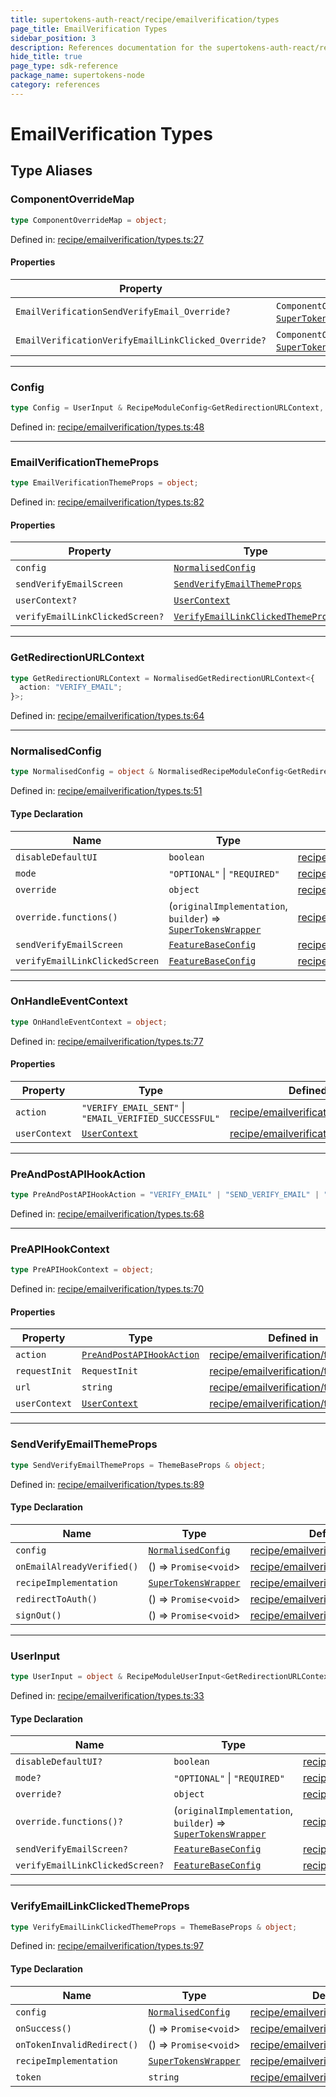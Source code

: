 ```yaml
---
title: supertokens-auth-react/recipe/emailverification/types
page_title: EmailVerification Types
sidebar_position: 3
description: References documentation for the supertokens-auth-react/recipe/emailverification/types package
hide_title: true
page_type: sdk-reference
package_name: supertokens-node
category: references
---
```


# EmailVerification Types


## Type Aliases

### ComponentOverrideMap

```ts
type ComponentOverrideMap = object;
```

Defined in: [recipe/emailverification/types.ts:27](https://github.com/supertokens/supertokens-auth-react/blob/b337b23722adfbe2906b193ea5fcf98f9c98c8b0/lib/ts/recipe/emailverification/types.ts#L27)

#### Properties

| Property | Type | Defined in |
| ------ | ------ | ------ |
| <a id="emailverificationsendverifyemail_override"></a> `EmailVerificationSendVerifyEmail_Override?` | `ComponentOverride`\<*typeof* [`SuperTokensWrapper`](index.mdx#supertokenswrapper-1)\> | [recipe/emailverification/types.ts:28](https://github.com/supertokens/supertokens-auth-react/blob/b337b23722adfbe2906b193ea5fcf98f9c98c8b0/lib/ts/recipe/emailverification/types.ts#L28) |
| <a id="emailverificationverifyemaillinkclicked_override"></a> `EmailVerificationVerifyEmailLinkClicked_Override?` | `ComponentOverride`\<*typeof* [`SuperTokensWrapper`](index.mdx#supertokenswrapper-1)\> | [recipe/emailverification/types.ts:29](https://github.com/supertokens/supertokens-auth-react/blob/b337b23722adfbe2906b193ea5fcf98f9c98c8b0/lib/ts/recipe/emailverification/types.ts#L29) |

***

### Config

```ts
type Config = UserInput & RecipeModuleConfig<GetRedirectionURLContext, PreAndPostAPIHookAction, OnHandleEventContext>;
```

Defined in: [recipe/emailverification/types.ts:48](https://github.com/supertokens/supertokens-auth-react/blob/b337b23722adfbe2906b193ea5fcf98f9c98c8b0/lib/ts/recipe/emailverification/types.ts#L48)

***

### EmailVerificationThemeProps

```ts
type EmailVerificationThemeProps = object;
```

Defined in: [recipe/emailverification/types.ts:82](https://github.com/supertokens/supertokens-auth-react/blob/b337b23722adfbe2906b193ea5fcf98f9c98c8b0/lib/ts/recipe/emailverification/types.ts#L82)

#### Properties

| Property | Type | Defined in |
| ------ | ------ | ------ |
| <a id="config-1"></a> `config` | [`NormalisedConfig`](#normalisedconfig) | [recipe/emailverification/types.ts:85](https://github.com/supertokens/supertokens-auth-react/blob/b337b23722adfbe2906b193ea5fcf98f9c98c8b0/lib/ts/recipe/emailverification/types.ts#L85) |
| <a id="sendverifyemailscreen"></a> `sendVerifyEmailScreen` | [`SendVerifyEmailThemeProps`](#sendverifyemailthemeprops) | [recipe/emailverification/types.ts:83](https://github.com/supertokens/supertokens-auth-react/blob/b337b23722adfbe2906b193ea5fcf98f9c98c8b0/lib/ts/recipe/emailverification/types.ts#L83) |
| <a id="usercontext"></a> `userContext?` | [`UserContext`](types.mdx#usercontext-1) | [recipe/emailverification/types.ts:86](https://github.com/supertokens/supertokens-auth-react/blob/b337b23722adfbe2906b193ea5fcf98f9c98c8b0/lib/ts/recipe/emailverification/types.ts#L86) |
| <a id="verifyemaillinkclickedscreen"></a> `verifyEmailLinkClickedScreen?` | [`VerifyEmailLinkClickedThemeProps`](#verifyemaillinkclickedthemeprops) | [recipe/emailverification/types.ts:84](https://github.com/supertokens/supertokens-auth-react/blob/b337b23722adfbe2906b193ea5fcf98f9c98c8b0/lib/ts/recipe/emailverification/types.ts#L84) |

***

### GetRedirectionURLContext

```ts
type GetRedirectionURLContext = NormalisedGetRedirectionURLContext<{
  action: "VERIFY_EMAIL";
}>;
```

Defined in: [recipe/emailverification/types.ts:64](https://github.com/supertokens/supertokens-auth-react/blob/b337b23722adfbe2906b193ea5fcf98f9c98c8b0/lib/ts/recipe/emailverification/types.ts#L64)

***

### NormalisedConfig

```ts
type NormalisedConfig = object & NormalisedRecipeModuleConfig<GetRedirectionURLContext, PreAndPostAPIHookAction, OnHandleEventContext>;
```

Defined in: [recipe/emailverification/types.ts:51](https://github.com/supertokens/supertokens-auth-react/blob/b337b23722adfbe2906b193ea5fcf98f9c98c8b0/lib/ts/recipe/emailverification/types.ts#L51)

#### Type Declaration

| Name | Type | Defined in |
| ------ | ------ | ------ |
| `disableDefaultUI` | `boolean` | [recipe/emailverification/types.ts:53](https://github.com/supertokens/supertokens-auth-react/blob/b337b23722adfbe2906b193ea5fcf98f9c98c8b0/lib/ts/recipe/emailverification/types.ts#L53) |
| `mode` | `"OPTIONAL"` \| `"REQUIRED"` | [recipe/emailverification/types.ts:52](https://github.com/supertokens/supertokens-auth-react/blob/b337b23722adfbe2906b193ea5fcf98f9c98c8b0/lib/ts/recipe/emailverification/types.ts#L52) |
| `override` | `object` | [recipe/emailverification/types.ts:56](https://github.com/supertokens/supertokens-auth-react/blob/b337b23722adfbe2906b193ea5fcf98f9c98c8b0/lib/ts/recipe/emailverification/types.ts#L56) |
| `override.functions()` | (`originalImplementation`, `builder`) => [`SuperTokensWrapper`](index.mdx#supertokenswrapper-1) | [recipe/emailverification/types.ts:57](https://github.com/supertokens/supertokens-auth-react/blob/b337b23722adfbe2906b193ea5fcf98f9c98c8b0/lib/ts/recipe/emailverification/types.ts#L57) |
| `sendVerifyEmailScreen` | [`FeatureBaseConfig`](types.mdx#featurebaseconfig) | [recipe/emailverification/types.ts:54](https://github.com/supertokens/supertokens-auth-react/blob/b337b23722adfbe2906b193ea5fcf98f9c98c8b0/lib/ts/recipe/emailverification/types.ts#L54) |
| `verifyEmailLinkClickedScreen` | [`FeatureBaseConfig`](types.mdx#featurebaseconfig) | [recipe/emailverification/types.ts:55](https://github.com/supertokens/supertokens-auth-react/blob/b337b23722adfbe2906b193ea5fcf98f9c98c8b0/lib/ts/recipe/emailverification/types.ts#L55) |

***

### OnHandleEventContext

```ts
type OnHandleEventContext = object;
```

Defined in: [recipe/emailverification/types.ts:77](https://github.com/supertokens/supertokens-auth-react/blob/b337b23722adfbe2906b193ea5fcf98f9c98c8b0/lib/ts/recipe/emailverification/types.ts#L77)

#### Properties

| Property | Type | Defined in |
| ------ | ------ | ------ |
| <a id="action"></a> `action` | `"VERIFY_EMAIL_SENT"` \| `"EMAIL_VERIFIED_SUCCESSFUL"` | [recipe/emailverification/types.ts:78](https://github.com/supertokens/supertokens-auth-react/blob/b337b23722adfbe2906b193ea5fcf98f9c98c8b0/lib/ts/recipe/emailverification/types.ts#L78) |
| <a id="usercontext-1"></a> `userContext` | [`UserContext`](types.mdx#usercontext-1) | [recipe/emailverification/types.ts:79](https://github.com/supertokens/supertokens-auth-react/blob/b337b23722adfbe2906b193ea5fcf98f9c98c8b0/lib/ts/recipe/emailverification/types.ts#L79) |

***

### PreAndPostAPIHookAction

```ts
type PreAndPostAPIHookAction = "VERIFY_EMAIL" | "SEND_VERIFY_EMAIL" | "IS_EMAIL_VERIFIED";
```

Defined in: [recipe/emailverification/types.ts:68](https://github.com/supertokens/supertokens-auth-react/blob/b337b23722adfbe2906b193ea5fcf98f9c98c8b0/lib/ts/recipe/emailverification/types.ts#L68)

***

### PreAPIHookContext

```ts
type PreAPIHookContext = object;
```

Defined in: [recipe/emailverification/types.ts:70](https://github.com/supertokens/supertokens-auth-react/blob/b337b23722adfbe2906b193ea5fcf98f9c98c8b0/lib/ts/recipe/emailverification/types.ts#L70)

#### Properties

| Property | Type | Defined in |
| ------ | ------ | ------ |
| <a id="action-1"></a> `action` | [`PreAndPostAPIHookAction`](#preandpostapihookaction) | [recipe/emailverification/types.ts:71](https://github.com/supertokens/supertokens-auth-react/blob/b337b23722adfbe2906b193ea5fcf98f9c98c8b0/lib/ts/recipe/emailverification/types.ts#L71) |
| <a id="requestinit"></a> `requestInit` | `RequestInit` | [recipe/emailverification/types.ts:72](https://github.com/supertokens/supertokens-auth-react/blob/b337b23722adfbe2906b193ea5fcf98f9c98c8b0/lib/ts/recipe/emailverification/types.ts#L72) |
| <a id="url"></a> `url` | `string` | [recipe/emailverification/types.ts:73](https://github.com/supertokens/supertokens-auth-react/blob/b337b23722adfbe2906b193ea5fcf98f9c98c8b0/lib/ts/recipe/emailverification/types.ts#L73) |
| <a id="usercontext-2"></a> `userContext` | [`UserContext`](types.mdx#usercontext-1) | [recipe/emailverification/types.ts:74](https://github.com/supertokens/supertokens-auth-react/blob/b337b23722adfbe2906b193ea5fcf98f9c98c8b0/lib/ts/recipe/emailverification/types.ts#L74) |

***

### SendVerifyEmailThemeProps

```ts
type SendVerifyEmailThemeProps = ThemeBaseProps & object;
```

Defined in: [recipe/emailverification/types.ts:89](https://github.com/supertokens/supertokens-auth-react/blob/b337b23722adfbe2906b193ea5fcf98f9c98c8b0/lib/ts/recipe/emailverification/types.ts#L89)

#### Type Declaration

| Name | Type | Defined in |
| ------ | ------ | ------ |
| `config` | [`NormalisedConfig`](#normalisedconfig) | [recipe/emailverification/types.ts:91](https://github.com/supertokens/supertokens-auth-react/blob/b337b23722adfbe2906b193ea5fcf98f9c98c8b0/lib/ts/recipe/emailverification/types.ts#L91) |
| `onEmailAlreadyVerified()` | () => `Promise`\<`void`\> | [recipe/emailverification/types.ts:93](https://github.com/supertokens/supertokens-auth-react/blob/b337b23722adfbe2906b193ea5fcf98f9c98c8b0/lib/ts/recipe/emailverification/types.ts#L93) |
| `recipeImplementation` | [`SuperTokensWrapper`](index.mdx#supertokenswrapper-1) | [recipe/emailverification/types.ts:90](https://github.com/supertokens/supertokens-auth-react/blob/b337b23722adfbe2906b193ea5fcf98f9c98c8b0/lib/ts/recipe/emailverification/types.ts#L90) |
| `redirectToAuth()` | () => `Promise`\<`void`\> | [recipe/emailverification/types.ts:94](https://github.com/supertokens/supertokens-auth-react/blob/b337b23722adfbe2906b193ea5fcf98f9c98c8b0/lib/ts/recipe/emailverification/types.ts#L94) |
| `signOut()` | () => `Promise`\<`void`\> | [recipe/emailverification/types.ts:92](https://github.com/supertokens/supertokens-auth-react/blob/b337b23722adfbe2906b193ea5fcf98f9c98c8b0/lib/ts/recipe/emailverification/types.ts#L92) |

***

### UserInput

```ts
type UserInput = object & RecipeModuleUserInput<GetRedirectionURLContext, PreAndPostAPIHookAction, OnHandleEventContext>;
```

Defined in: [recipe/emailverification/types.ts:33](https://github.com/supertokens/supertokens-auth-react/blob/b337b23722adfbe2906b193ea5fcf98f9c98c8b0/lib/ts/recipe/emailverification/types.ts#L33)

#### Type Declaration

| Name | Type | Defined in |
| ------ | ------ | ------ |
| `disableDefaultUI?` | `boolean` | [recipe/emailverification/types.ts:35](https://github.com/supertokens/supertokens-auth-react/blob/b337b23722adfbe2906b193ea5fcf98f9c98c8b0/lib/ts/recipe/emailverification/types.ts#L35) |
| `mode?` | `"OPTIONAL"` \| `"REQUIRED"` | [recipe/emailverification/types.ts:34](https://github.com/supertokens/supertokens-auth-react/blob/b337b23722adfbe2906b193ea5fcf98f9c98c8b0/lib/ts/recipe/emailverification/types.ts#L34) |
| `override?` | `object` | [recipe/emailverification/types.ts:39](https://github.com/supertokens/supertokens-auth-react/blob/b337b23722adfbe2906b193ea5fcf98f9c98c8b0/lib/ts/recipe/emailverification/types.ts#L39) |
| `override.functions()?` | (`originalImplementation`, `builder`) => [`SuperTokensWrapper`](index.mdx#supertokenswrapper-1) | [recipe/emailverification/types.ts:40](https://github.com/supertokens/supertokens-auth-react/blob/b337b23722adfbe2906b193ea5fcf98f9c98c8b0/lib/ts/recipe/emailverification/types.ts#L40) |
| `sendVerifyEmailScreen?` | [`FeatureBaseConfig`](types.mdx#featurebaseconfig) | [recipe/emailverification/types.ts:36](https://github.com/supertokens/supertokens-auth-react/blob/b337b23722adfbe2906b193ea5fcf98f9c98c8b0/lib/ts/recipe/emailverification/types.ts#L36) |
| `verifyEmailLinkClickedScreen?` | [`FeatureBaseConfig`](types.mdx#featurebaseconfig) | [recipe/emailverification/types.ts:37](https://github.com/supertokens/supertokens-auth-react/blob/b337b23722adfbe2906b193ea5fcf98f9c98c8b0/lib/ts/recipe/emailverification/types.ts#L37) |

***

### VerifyEmailLinkClickedThemeProps

```ts
type VerifyEmailLinkClickedThemeProps = ThemeBaseProps & object;
```

Defined in: [recipe/emailverification/types.ts:97](https://github.com/supertokens/supertokens-auth-react/blob/b337b23722adfbe2906b193ea5fcf98f9c98c8b0/lib/ts/recipe/emailverification/types.ts#L97)

#### Type Declaration

| Name | Type | Defined in |
| ------ | ------ | ------ |
| `config` | [`NormalisedConfig`](#normalisedconfig) | [recipe/emailverification/types.ts:99](https://github.com/supertokens/supertokens-auth-react/blob/b337b23722adfbe2906b193ea5fcf98f9c98c8b0/lib/ts/recipe/emailverification/types.ts#L99) |
| `onSuccess()` | () => `Promise`\<`void`\> | [recipe/emailverification/types.ts:100](https://github.com/supertokens/supertokens-auth-react/blob/b337b23722adfbe2906b193ea5fcf98f9c98c8b0/lib/ts/recipe/emailverification/types.ts#L100) |
| `onTokenInvalidRedirect()` | () => `Promise`\<`void`\> | [recipe/emailverification/types.ts:101](https://github.com/supertokens/supertokens-auth-react/blob/b337b23722adfbe2906b193ea5fcf98f9c98c8b0/lib/ts/recipe/emailverification/types.ts#L101) |
| `recipeImplementation` | [`SuperTokensWrapper`](index.mdx#supertokenswrapper-1) | [recipe/emailverification/types.ts:98](https://github.com/supertokens/supertokens-auth-react/blob/b337b23722adfbe2906b193ea5fcf98f9c98c8b0/lib/ts/recipe/emailverification/types.ts#L98) |
| `token` | `string` | [recipe/emailverification/types.ts:102](https://github.com/supertokens/supertokens-auth-react/blob/b337b23722adfbe2906b193ea5fcf98f9c98c8b0/lib/ts/recipe/emailverification/types.ts#L102) |
